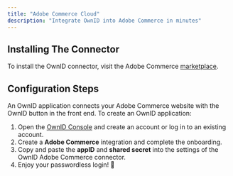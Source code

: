 ```yaml
---
title: "Adobe Commerce Cloud"
description: "Integrate OwnID into Adobe Commerce in minutes"
---
```


## Installing The Connector
To install the OwnID connector, visit the Adobe Commerce [marketplace](https://commercemarketplace.adobe.com/ownid-connector.html).

## Configuration Steps
An OwnID application connects your Adobe Commerce website with the OwnID button in the front end. To create an OwnID application:
1. Open the [OwnID Console](https://console.ownid.com/) and create an account or log in to an existing account.
2. Create a **Adobe Commerce** integration and complete the onboarding.
3. Copy and paste the **appID** and **shared secret** into the settings of the OwnID Adobe Commerce connector.
4. Enjoy your passwordless login! 🚀